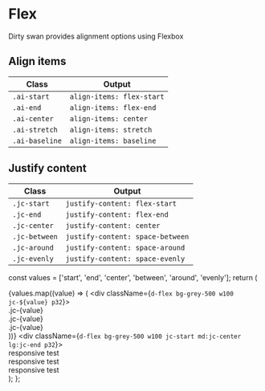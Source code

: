 <Meta title="CSS/Base/Flex" />

# Flex

Dirty swan provides alignment options using Flexbox

## Align items

| Class          | Output                    |
| -------------- | ------------------------- |
| `.ai-start`    | `align-items: flex-start` |
| `.ai-end`      | `align-items: flex-end`   |
| `.ai-center`   | `align-items: center`     |
| `.ai-stretch`  | `align-items: stretch`    |
| `.ai-baseline` | `align-items: baseline`   |

## Justify content

| Class         | Output                           |
| ------------- | -------------------------------- |
| `.jc-start`   | `justify-content: flex-start`    |
| `.jc-end`     | `justify-content: flex-end`      |
| `.jc-center`  | `justify-content: center`        |
| `.jc-between` | `justify-content: space-between` |
| `.jc-around`  | `justify-content: space-around`  |
| `.jc-evenly`  | `justify-content: space-evenly`  |

  const values = ['start', 'end', 'center', 'between', 'around', 'evenly'];
  return (
    <div>
      {values.map((value) => (
        <div className={`d-flex bg-grey-500 w100 jc-${value} p32`}>
          <div className="bg-grey-100 p16">.jc-{value}</div>
          <div className="bg-grey-100 p16">.jc-{value}</div>
          <div className="bg-grey-100 p16">.jc-{value}</div>
        </div>
      ))}
      <div className={`d-flex bg-grey-500 w100 jc-start md:jc-center lg:jc-end p32`}>
        <div className="bg-grey-100 p16">responsive test</div>
        <div className="bg-grey-100 p16">responsive test</div>
        <div className="bg-grey-100 p16">responsive test</div>
      </div>
    </div>
  );
};

<RenderJcExample />
